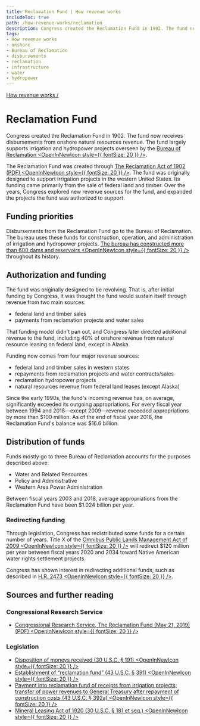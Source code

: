 ```yaml
---
title: Reclamation Fund | How revenue works
includeToc: true
path: /how-revenue-works/reclamation
description: Congress created the Reclamation Fund in 1902. The fund now receives disbursements from onshore natural resources revenue. The fund largely supports irrigation and hydropower projects overseen by the Bureau of Reclamation.
tags:
- How revenue works
- onshore
- Bureau of Reclamation
- disbursements
- reclamation
- infrastructure
- water
- hydropower
---
```


[How revenue works /](/how-revenue-works/)


# Reclamation Fund

Congress created the Reclamation Fund in 1902. The fund now receives disbursements from onshore natural resources revenue. The fund largely supports irrigation and hydropower projects overseen by the [Bureau of Reclamation <OpenInNewIcon style={{ fontSize: 20 }} />](https://www.usbr.gov/).
<br/>

The Reclamation Fund was created through [The Reclamation Act of 1902 (PDF) <OpenInNewIcon style={{ fontSize: 20 }} />](https://www.usbr.gov/lc/region/programs/contracts/Legislation.pdf). The fund was originally designed to support irrigation projects in the western United States. Its funding came primarily from the sale of federal land and timber. Over the years, Congress explored new revenue sources for the fund, and expanded the projects the fund was authorized to support.

## Funding priorities

Disbursements from the Reclamation Fund go to the Bureau of Reclamation. The bureau uses these funds for construction, operation, and administration of irrigation and hydropower projects. [The bureau has constructed more than 600 dams and reservoirs <OpenInNewIcon style={{ fontSize: 20 }} />](https://www.usbr.gov/main/about/mission.html) throughout its history.

## Authorization and funding

The fund was originally designed to be revolving. That is, after initial funding by Congress, it was thought the fund would sustain itself through revenue from two main sources:

- federal land and timber sales
- payments from reclamation projects and water sales

That funding model didn't pan out, and Congress later directed additional revenue to the fund, including 40% of onshore revenue from natural resource leasing on federal land, except in Alaska.

Funding now comes from four major revenue sources:

- federal land and timber sales in western states
- repayments from reclamation projects and water contracts/sales
- reclamation hydropower projects
- natural resources revenue from federal land leases (except Alaska)

Since the early 1990s, the fund's incoming revenue has, on average, significantly exceeded its outgoing appropriations. For every fiscal year between 1994 and 2018—except 2009—revenue exceeded appropriations by more than $100 million. As of the end of fiscal year 2018, the Reclamation Fund's balance was $16.6 billion.

## Distribution of funds

Funds mostly go to three Bureau of Reclamation accounts for the purposes described above:

- Water and Related Resources
- Policy and Administrative
- Western Area Power Administration

Between fiscal years 2003 and 2018, average appropriations from the Reclamation Fund have been $1.024 billion per year.

### Redirecting funding

Through legislation, Congress has redistributed some funds for a certain number of years. Title X of the [Omnibus Public Lands Management Act of 2009 <OpenInNewIcon style={{ fontSize: 20 }} />](https://www.congress.gov/bill/111th-congress/house-bill/146) will redirect $120 million per year between fiscal years 2020 and 2034 toward Native American water rights settlement projects.
<br/>

Congress has shown interest in redirecting additional funds, such as described in [H.R. 2473 <OpenInNewIcon style={{ fontSize: 20 }} />](https://www.congress.gov/bill/116th-congress/house-bill/2473).

## Sources and further reading

### Congressional Research Service
- [Congressional Research Service, The Reclamation Fund (May 21, 2019) (PDF) <OpenInNewIcon style={{ fontSize: 20 }} />](https://fas.org/sgp/crs/misc/IF10042.pdf)

### Legislation
- [Disposition of moneys received (30 U.S.C. § 191) <OpenInNewIcon style={{ fontSize: 20 }} />](https://www.govinfo.gov/app/details/USCODE-2023-title30/USCODE-2023-title30-chap3A-subchapI-sec191)
- [Establishment of “reclamation fund” (43 U.S.C. § 391) <OpenInNewIcon style={{ fontSize: 20 }} />](https://www.govinfo.gov/app/details/USCODE-2023-title43/USCODE-2023-title43-chap12-subchapII-sec391)
- [Payment into reclamation fund of receipts from irrigation projects; transfer of power revenues to General Treasury after repayment of construction costs (43 U.S.C. § 392a) <OpenInNewIcon style={{ fontSize: 20 }} />](https://www.govinfo.gov/app/details/USCODE-2023-title43/USCODE-2023-title43-chap12-subchapII-sec392a)
- [Mineral Leasing Act of 1920 (30 U.S.C. § 181 et seq.) <OpenInNewIcon style={{ fontSize: 20 }} />](https://www.govinfo.gov/content/pkg/USCODE-2018-title30/html/USCODE-2018-title30-chap3A.htm)
